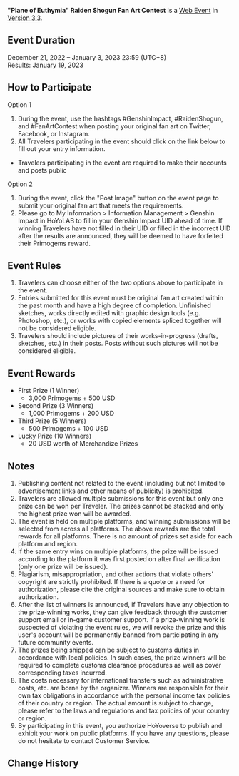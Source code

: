 {{Event
|name              = "Plane of Euthymia" Raiden Shogun Fan Art Contest 2022-12-21
|image             = Plane of Euthymia Raiden Shogun Fan Art Contest 2022-12-21.png
|type              = Web
|type2             = Submission
|time_known        = yes
|time_start        = 2022-12-21 12:00:00
|time_start_offset = GMT+8
|time_end          = 2023-01-03 23:59:59
|time_end_offset   = GMT+8
|link              = https://www.hoyolab.com/contribution/216
}}
{{Description|Dear Travelers,<br />Raiden Shogun's Fan Art Contest has begun! Get your drawing tools ready, and come participate~}}
'''"Plane of Euthymia" Raiden Shogun Fan Art Contest''' is a [[Web Event]] in [[Version 3.3]].

==Event Duration==
December 21, 2022 – January 3, 2023 23:59 (UTC+8)<br />
Results: January 19, 2023

==How to Participate==
;Option 1
# During the event, use the hashtags #GenshinImpact, #RaidenShogun, and #FanArtContest when posting your original fan art on Twitter, Facebook, or Instagram.
# All Travelers participating in the event should click on the link below to fill out your entry information.
*Travelers participating in the event are required to make their accounts and posts public

;Option 2
# During the event, click the "Post Image" button on the event page to submit your original fan art that meets the requirements.
# Please go to My Information > Information Management > Genshin Impact in HoYoLAB to fill in your Genshin Impact UID ahead of time. If winning Travelers have not filled in their UID or filled in the incorrect UID after the results are announced, they will be deemed to have forfeited their Primogems reward.

==Event Rules==
# Travelers can choose either of the two options above to participate in the event.
# Entries submitted for this event must be original fan art created within the past month and have a high degree of completion. Unfinished sketches, works directly edited with graphic design tools (e.g. Photoshop, etc.), or works with copied elements spliced together will not be considered eligible.
# Travelers should include pictures of their works-in-progress (drafts, sketches, etc.) in their posts. Posts without such pictures will not be considered eligible.

==Event Rewards==
* First Prize (1 Winner)
** 3,000 Primogems + 500 USD
* Second Prize (3 Winners)
** 1,000 Primogems + 200 USD
* Third Prize (5 Winners)
** 500 Primogems + 100 USD
* Lucky Prize (10 Winners)
** 20 USD worth of Merchandize Prizes

==Notes==
# Publishing content not related to the event (including but not limited to advertisement links and other means of publicity) is prohibited.
# Travelers are allowed multiple submissions for this event but only one prize can be won per Traveler. The prizes cannot be stacked and only the highest prize won will be awarded.
# The event is held on multiple platforms, and winning submissions will be selected from across all platforms. The above rewards are the total rewards for all platforms. There is no amount of prizes set aside for each platform and region.
# If the same entry wins on multiple platforms, the prize will be issued according to the platform it was first posted on after final verification (only one prize will be issued).
# Plagiarism, misappropriation, and other actions that violate others' copyright are strictly prohibited. If there is a quote or a need for authorization, please cite the original sources and make sure to obtain authorization.
# After the list of winners is announced, if Travelers have any objection to the prize-winning works, they can give feedback through the customer support email or in-game customer support. If a prize-winning work is suspected of violating the event rules, we will revoke the prize and this user's account will be permanently banned from participating in any future community events.
# The prizes being shipped can be subject to customs duties in accordance with local policies. In such cases, the prize winners will be required to complete customs clearance procedures as well as cover corresponding taxes incurred.
# The costs necessary for international transfers such as administrative costs, etc. are borne by the organizer. Winners are responsible for their own tax obligations in accordance with the personal income tax policies of their country or region. The actual amount is subject to change, please refer to the laws and regulations and tax policies of your country or region.
# By participating in this event, you authorize HoYoverse to publish and exhibit your work on public platforms. If you have any questions, please do not hesitate to contact Customer Service.

==Change History==
{{Change History|3.3}}
